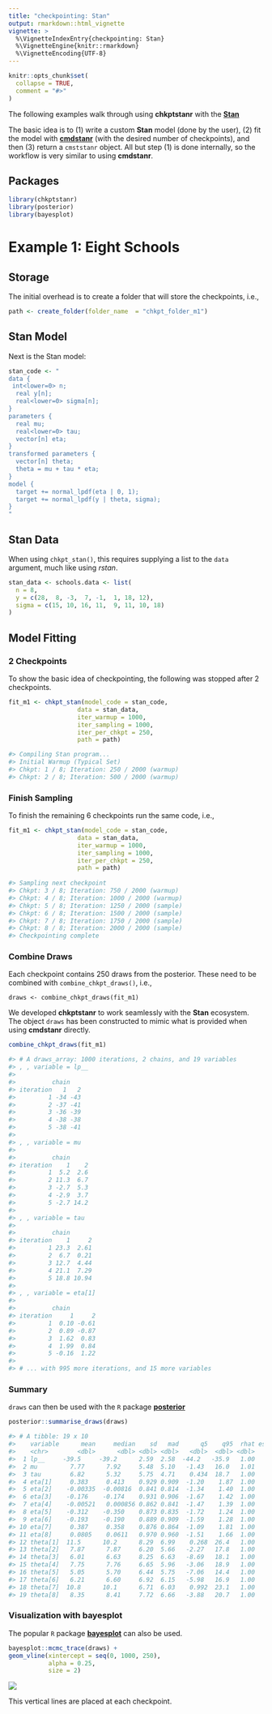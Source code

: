 ---
title: "checkpointing: Stan"
output: rmarkdown::html_vignette
vignette: >
  %\VignetteIndexEntry{checkpointing: Stan}
  %\VignetteEngine{knitr::rmarkdown}
  %\VignetteEncoding{UTF-8}
---

```{r, include = FALSE}
knitr::opts_chunk$set(
  collapse = TRUE,
  comment = "#>"
)
```


The following examples walk through using **chkptstanr** with the 
 [**Stan**](https://mc-stan.org/users/interfaces/rstan) 


The basic idea is to (1) write a custom **Stan** model (done by the user), 
(2) fit the model with [**cmdstanr**](https://mc-stan.org/cmdstanr/) 
(with the desired number of checkpoints), and then (3) return a `cmststanr` object. 
All but step (1) is done internally, so the workflow is very similar to using
**cmdstanr**.

## Packages

```r
library(chkptstanr)
library(posterior)
library(bayesplot)
```

# Example 1: Eight Schools


## Storage

The initial overhead is to create a folder that will store the checkpoints, i.e., 


```r
path <- create_folder(folder_name  = "chkpt_folder_m1")
```

## Stan Model

Next is the Stan model:

```r
stan_code <- "
data {
 int<lower=0> n;
  real y[n]; 
  real<lower=0> sigma[n]; 
}
parameters {
  real mu;
  real<lower=0> tau; 
  vector[n] eta; 
}
transformed parameters {
  vector[n] theta; 
  theta = mu + tau * eta; 
}
model {
  target += normal_lpdf(eta | 0, 1); 
  target += normal_lpdf(y | theta, sigma);  
}
"
```

## Stan Data

When using `chkpt_stan()`, this requires supplying a list to the `data` argument, much like using *rstan*.

```r
stan_data <- schools.data <- list(
  n = 8,
  y = c(28,  8, -3,  7, -1,  1, 18, 12),
  sigma = c(15, 10, 16, 11,  9, 11, 10, 18)
)
```

## Model Fitting

### 2 Checkpoints

To show the basic idea
of checkpointing, the following was stopped after 2 checkpoints.

```r
fit_m1 <- chkpt_stan(model_code = stan_code, 
                   data = stan_data,
                   iter_warmup = 1000,
                   iter_sampling = 1000,
                   iter_per_chkpt = 250,
                   path = path)

#> Compiling Stan program...
#> Initial Warmup (Typical Set)
#> Chkpt: 1 / 8; Iteration: 250 / 2000 (warmup)
#> Chkpt: 2 / 8; Iteration: 500 / 2000 (warmup)
```

### Finish Sampling

To finish the remaining 6 checkpoints run the same code, i.e., 

```r
fit_m1 <- chkpt_stan(model_code = stan_code, 
                   data = stan_data,
                   iter_warmup = 1000,
                   iter_sampling = 1000,
                   iter_per_chkpt = 250,
                   path = path)
                   
#> Sampling next checkpoint
#> Chkpt: 3 / 8; Iteration: 750 / 2000 (warmup)
#> Chkpt: 4 / 8; Iteration: 1000 / 2000 (warmup)
#> Chkpt: 5 / 8; Iteration: 1250 / 2000 (sample)
#> Chkpt: 6 / 8; Iteration: 1500 / 2000 (sample)
#> Chkpt: 7 / 8; Iteration: 1750 / 2000 (sample)
#> Chkpt: 8 / 8; Iteration: 2000 / 2000 (sample)
#> Checkpointing complete
```

### Combine Draws

Each checkpoint contains 250 draws from the posterior. These need to be 
combined with `combine_chkpt_draws()`, i.e.,

```
draws <- combine_chkpt_draws(fit_m1)
```


We developed  **chkptstanr** to work seamlessly with the **Stan** ecosystem.
The object `draws` has been constructed to mimic what is provided when
using **cmdstanr** directly.

```r
combine_chkpt_draws(fit_m1)

#> # A draws_array: 1000 iterations, 2 chains, and 19 variables
#> , , variable = lp__
#> 
#>          chain
#> iteration   1   2
#>         1 -34 -43
#>         2 -37 -41
#>         3 -36 -39
#>         4 -38 -38
#>         5 -38 -41
#> 
#> , , variable = mu
#> 
#>          chain
#> iteration    1    2
#>         1  5.2  2.6
#>         2 11.3  6.7
#>         3 -2.7  5.3
#>         4 -2.9  3.7
#>         5 -2.7 14.2
#> 
#> , , variable = tau
#> 
#>          chain
#> iteration    1     2
#>         1 23.3  2.61
#>         2  6.7  0.21
#>         3 12.7  4.44
#>         4 21.1  7.29
#>         5 18.8 10.94
#> 
#> , , variable = eta[1]
#> 
#>          chain
#> iteration     1     2
#>         1  0.10 -0.61
#>         2  0.89 -0.87
#>         3  1.62  0.83
#>         4  1.99  0.84
#>         5 -0.16  1.22
#> 
#> # ... with 995 more iterations, and 15 more variables
```


### Summary

`draws` can then be used with the `R` package [**posterior**](https://mc-stan.org/posterior/)

```r
posterior::summarise_draws(draws)

#> # A tibble: 19 x 10
#>    variable      mean     median    sd   mad      q5    q95  rhat ess_bulk ess_tail
#>    <chr>        <dbl>      <dbl> <dbl> <dbl>   <dbl>  <dbl> <dbl>    <dbl>    <dbl>
#>  1 lp__     -39.5     -39.2      2.59  2.58  -44.2   -35.9   1.00     640.    1008.
#>  2 mu         7.77      7.92     5.48  5.10   -1.43   16.0   1.01     530.     325.
#>  3 tau        6.82      5.32     5.75  4.71    0.434  18.7   1.00     649.     658.
#>  4 eta[1]     0.383     0.413    0.929 0.909  -1.20    1.87  1.00    1650.    1233.
#>  5 eta[2]    -0.00335  -0.00816  0.841 0.814  -1.34    1.40  1.00    1443.    1307.
#>  6 eta[3]    -0.176    -0.174    0.931 0.906  -1.67    1.42  1.00    1829.    1424.
#>  7 eta[4]    -0.00521   0.000856 0.862 0.841  -1.47    1.39  1.00    1565.    1407.
#>  8 eta[5]    -0.312    -0.350    0.873 0.835  -1.72    1.24  1.00    1661.    1616.
#>  9 eta[6]    -0.193    -0.190    0.889 0.909  -1.59    1.28  1.00    1915.    1404.
#> 10 eta[7]     0.387     0.358    0.876 0.864  -1.09    1.81  1.00    1574.    1370.
#> 11 eta[8]     0.0805    0.0611   0.970 0.960  -1.51    1.66  1.00    1031.    1236.
#> 12 theta[1]  11.5      10.2      8.29  6.99    0.268  26.4   1.00    1042.     728.
#> 13 theta[2]   7.87      7.87     6.20  5.66   -2.27   17.8   1.00    1549.    1515.
#> 14 theta[3]   6.01      6.63     8.25  6.63   -8.69   18.1   1.00    1102.    1075.
#> 15 theta[4]   7.75      7.76     6.65  5.96   -3.06   18.9   1.00    1674.    1210.
#> 16 theta[5]   5.05      5.70     6.44  5.75   -7.06   14.4   1.00    1405.    1416.
#> 17 theta[6]   6.21      6.60     6.92  6.15   -5.98   16.9   1.00    1890.    1195.
#> 18 theta[7]  10.8      10.1      6.71  6.03    0.992  23.1   1.00    1497.    1767.
#> 19 theta[8]   8.35      8.41     7.72  6.66   -3.88   20.7   1.00    1081.    1075.
```


### Visualization with bayesplot

The popular `R` package [**bayesplot**](https://mc-stan.org/bayesplot/) can also be used.


```r
bayesplot::mcmc_trace(draws) +
geom_vline(xintercept = seq(0, 1000, 250), 
           alpha = 0.25,
           size = 2)
```

![](../man/figures/stan_f1.png)     

This vertical lines are placed at each checkpoint.

